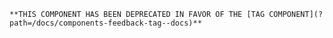 
<div style={{
    color: "red",
    fontSize: "2em",
    padding: "1em",
    border: "2px solid red",
    borderRadius: "5px",
    backgroundColor: "pink"
}}>

    **THIS COMPONENT HAS BEEN DEPRECATED IN FAVOR OF THE [TAG COMPONENT](?path=/docs/components-feedback-tag--docs)**

</div>
<br/>

<Meta of={StatusIndicatorStories} />
<Title />
<Subtitle />

`StatusIndicator` component is used to display a status badge along the status text.
It accepts a `status` prop, which can be used to change the badge's color and a `badgeClassName`, which can be used to style the status badge.
`StatusIndicator` uses a `Typography` component to display the status text - `typographyProps` prop can be used to adjust that component to your liking.

# Examples

<Canvas>
  <Story of={StatusIndicatorStories.StatusIndicator} />
</Canvas>

# Props

<ArgTypes />
